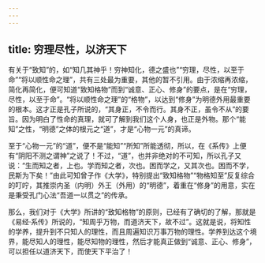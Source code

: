 ```yaml
---
---
---
```

title: 穷理尽性，以济天下
---




有关于“致知”的，如“知几其神乎！穷神知化，德之盛也”“穷理，尽性，以至于命”“将以顺性命之理”，共有三处最为重要，其他的暂不引用。由于浓缩再浓缩，简化再简化，便可知道“致知格物”而到“诚意、正心、修身”的要点，是在“穷理，尽性，以至于命”。“将以顺性命之理”的“格物”，以达到“修身”为明德外用最重要的根本。这才正是孔子所说的，“其身正，不令而行。其身不正，虽令不从”的要旨。因为明白了性命的真理，就可了解到我们这个人身，也正是外物。那个“能知”之性，“明德”之体的根元之“道”，才是“心物一元”的真谛。

至于“心物一元”的“道”，便不是“能知”“所知”所能透彻，所以，在《系传》上便有“阴阳不测之谓神”之说了！不过，“道”，也并非绝对的不可知，所以孔子又说：“生而知之者，上也。学而知之者，次也。困而学之，又其次也。困而不学，民斯为下矣！”由此可知曾子作《大学》，特别提出“致知格物”“物格知至”反复综合的叮咛，其推崇内圣（内明）外王（外用）的“明德”，着重在“修身”的用意，实在是秉受孔门心法“吾道一以贯之”的传承。

那么，我们对于《大学》所讲的“致知格物”的原则，已经有了确切的了解，那就是《易经·系传》所说的，“知周乎万物，而道济天下，故不过”。这就是说，将知性的学养，提升到不只知人的理性，而且周遍知识万事万物的理性。学养到达这个境界，能尽知人的理性，能尽知物的理性，然后才能真正做到“诚意、正心、修身”，可以担任以道济天下，而使天下平治了！